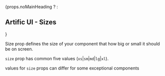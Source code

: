 
<div className="main-blogs">
	{props.noMainHeading ? <TitleBar title="Artific UI - Sizes"/> : <h2>Artific UI - Sizes</h2>}
</div>


Size prop defines the size of your component that how big or small it should be on screen.

`size` prop has common five values (`xs`|`sm`|`md`|`lg`|`xl`).

values for `size` props can differ for some exceptional components
